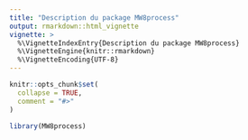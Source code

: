 ```yaml
---
title: "Description du package MW8process"
output: rmarkdown::html_vignette
vignette: >
  %\VignetteIndexEntry{Description du package MW8process}
  %\VignetteEngine{knitr::rmarkdown}
  %\VignetteEncoding{UTF-8}
---
```


```r
knitr::opts_chunk$set(
  collapse = TRUE,
  comment = "#>"
)
```

```r
library(MW8process)
```
